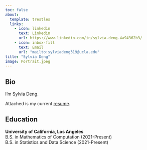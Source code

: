 ```yaml
---
toc: false
about: 
  template: trestles
  links:
    - icon: linkedin
      text: Linkedin
      url: https://www.linkedin.com/in/sylvia-deng-4a94362b3/
    - icon: inbox-fill
      text: Email
      url: "mailto:sylviadeng319@ucla.edu"
title: "Sylvia Deng"
image: Portrait.jpeg
---
```


## Bio
I'm Sylvia Deng. 

Attached is my current [resume](/docs/CV.pdf "CV").

## Education

**University of California, Los Angeles** <br>
B.S. in Mathematics of Computation (2021-Present) <br>
B.S. in Statistics and Data Science (2021-Present)